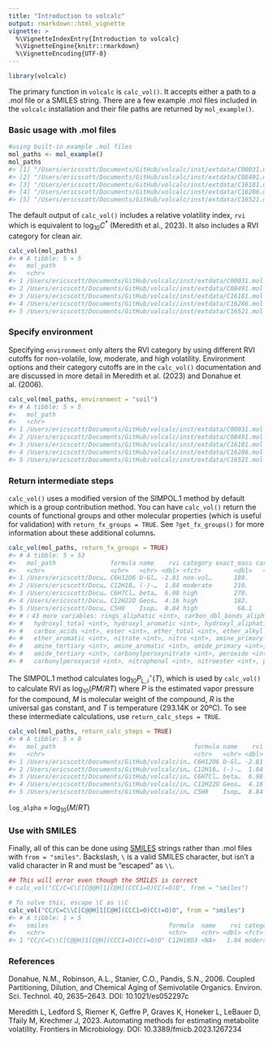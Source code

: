 ```yaml
---
title: "Introduction to volcalc"
output: rmarkdown::html_vignette
vignette: >
  %\VignetteIndexEntry{Introduction to volcalc}
  %\VignetteEngine{knitr::rmarkdown}
  %\VignetteEncoding{UTF-8}
---
```


<!-- generated from volcalc-source.Rmd.source.  Please edit that file! -->




```r
library(volcalc)
```

The primary function in `volcalc` is `calc_vol()`.  It accepts either a path to a .mol file or a SMILES string.  There are a few example .mol files included in the `volcalc` installation and their file paths are returned by `mol_example()`.

### Basic usage with .mol files


```r
#using built-in example .mol files
mol_paths <- mol_example()
mol_paths
#> [1] "/Users/ericscott/Documents/GitHub/volcalc/inst/extdata/C00031.mol"
#> [2] "/Users/ericscott/Documents/GitHub/volcalc/inst/extdata/C08491.mol"
#> [3] "/Users/ericscott/Documents/GitHub/volcalc/inst/extdata/C16181.mol"
#> [4] "/Users/ericscott/Documents/GitHub/volcalc/inst/extdata/C16286.mol"
#> [5] "/Users/ericscott/Documents/GitHub/volcalc/inst/extdata/C16521.mol"
```

The default output of `calc_vol()` includes a relative volatility index, `rvi` which is equivalent to $\textrm{log}_{10}C^\ast$ (Meredith et al., 2023).  It also includes a RVI category for clean air.


```r
calc_vol(mol_paths)
#> # A tibble: 5 × 5
#>   mol_path                                                          formula  name                  rvi category
#>   <chr>                                                             <chr>    <chr>               <dbl> <fct>   
#> 1 /Users/ericscott/Documents/GitHub/volcalc/inst/extdata/C00031.mol C6H12O6  D-Glucose           -2.81 non-vol…
#> 2 /Users/ericscott/Documents/GitHub/volcalc/inst/extdata/C08491.mol C12H18O3 (-)-Jasmonic acid    1.84 moderate
#> 3 /Users/ericscott/Documents/GitHub/volcalc/inst/extdata/C16181.mol C6H7Cl5O beta-2,3,4,5,6-Pen…  6.98 high    
#> 4 /Users/ericscott/Documents/GitHub/volcalc/inst/extdata/C16286.mol C12H22O  Geosmin              4.16 high    
#> 5 /Users/ericscott/Documents/GitHub/volcalc/inst/extdata/C16521.mol C5H8     Isoprene             8.84 high
```

### Specify environment

Specifying `environment` only alters the RVI category by using different RVI cutoffs for non-volatile, low, moderate, and high volatility. Environment options and their category cutoffs are in the `calc_vol()` documentation and are discussed in more detail in Meredith et al. (2023) and Donahue et al. (2006).


```r
calc_vol(mol_paths, environment = "soil")
#> # A tibble: 5 × 5
#>   mol_path                                                          formula  name                  rvi category
#>   <chr>                                                             <chr>    <chr>               <dbl> <fct>   
#> 1 /Users/ericscott/Documents/GitHub/volcalc/inst/extdata/C00031.mol C6H12O6  D-Glucose           -2.81 non-vol…
#> 2 /Users/ericscott/Documents/GitHub/volcalc/inst/extdata/C08491.mol C12H18O3 (-)-Jasmonic acid    1.84 non-vol…
#> 3 /Users/ericscott/Documents/GitHub/volcalc/inst/extdata/C16181.mol C6H7Cl5O beta-2,3,4,5,6-Pen…  6.98 moderate
#> 4 /Users/ericscott/Documents/GitHub/volcalc/inst/extdata/C16286.mol C12H22O  Geosmin              4.16 low     
#> 5 /Users/ericscott/Documents/GitHub/volcalc/inst/extdata/C16521.mol C5H8     Isoprene             8.84 high
```

### Return intermediate steps

`calc_vol()` uses a modified version of the SIMPOL.1 method by default which is a group contribution method.  You can have `calc_vol()` return the counts of functional groups and other molecular properties (which is useful for validation) with `return_fx_groups = TRUE`.  See `?get_fx_groups()` for more information about these additional columns.


```r
calc_vol(mol_paths, return_fx_groups = TRUE)
#> # A tibble: 5 × 53
#>   mol_path               formula name    rvi category exact_mass carbons carbons_asa rings_aromatic rings_total
#>   <chr>                  <chr>   <chr> <dbl> <fct>         <dbl>   <int>       <int>          <int>       <int>
#> 1 /Users/ericscott/Docu… C6H12O6 D-Gl… -2.81 non-vol…      180.        6           0              0           1
#> 2 /Users/ericscott/Docu… C12H18… (-)-…  1.84 moderate      210.       12           0              0           1
#> 3 /Users/ericscott/Docu… C6H7Cl… beta…  6.98 high          270.        6           0              0           1
#> 4 /Users/ericscott/Docu… C12H22O Geos…  4.16 high          182.       12           0              0           2
#> 5 /Users/ericscott/Docu… C5H8    Isop…  8.84 high           68.1       5           0              0           0
#> # ℹ 43 more variables: rings_aliphatic <int>, carbon_dbl_bonds_aliphatic <int>, CCCO_aliphatic_ring <int>,
#> #   hydroxyl_total <int>, hydroxyl_aromatic <int>, hydroxyl_aliphatic <int>, aldehydes <int>, ketones <int>,
#> #   carbox_acids <int>, ester <int>, ether_total <int>, ether_alkyl <int>, ether_alicyclic <int>,
#> #   ether_aromatic <int>, nitrate <int>, nitro <int>, amine_primary <int>, amine_secondary <int>,
#> #   amine_tertiary <int>, amine_aromatic <int>, amide_primary <int>, amide_secondary <int>,
#> #   amide_tertiary <int>, carbonylperoxynitrate <int>, peroxide <int>, hydroperoxide <int>,
#> #   carbonylperoxyacid <int>, nitrophenol <int>, nitroester <int>, phosphoric_acids <int>, …
```

The SIMPOL.1 method calculates $\textrm{log}_{10} P_{\textrm{L},i}^\circ(T)$, which is used by `calc_vol()` to calculate RVI as $\textrm{log}_{10}(PM/RT)$ where $P$ is the estimated vapor pressure for the compound, $M$ is molecular weight of the compound, $R$ is the universal gas constant, and $T$ is temperature (293.14K or 20ºC). To see these intermediate calculations, use `return_calc_steps = TRUE`.


```r
calc_vol(mol_paths, return_calc_steps = TRUE)
#> # A tibble: 5 × 8
#>   mol_path                                      formula name    rvi category molecular_weight log_alpha log10_P
#>   <chr>                                         <chr>   <chr> <dbl> <fct>               <dbl>     <dbl>   <dbl>
#> 1 /Users/ericscott/Documents/GitHub/volcalc/in… C6H12O6 D-Gl… -2.81 non-vol…            180.       9.87  -12.7 
#> 2 /Users/ericscott/Documents/GitHub/volcalc/in… C12H18… (-)-…  1.84 moderate            210.       9.94   -8.10
#> 3 /Users/ericscott/Documents/GitHub/volcalc/in… C6H7Cl… beta…  6.98 high                272.      10.1    -3.08
#> 4 /Users/ericscott/Documents/GitHub/volcalc/in… C12H22O Geos…  4.16 high                182.       9.88   -5.72
#> 5 /Users/ericscott/Documents/GitHub/volcalc/in… C5H8    Isop…  8.84 high                 68.1      9.45   -0.61
```
`log_alpha` = $\textrm{log}_{10}(M/RT)$

### Use with SMILES

Finally, all of this can be done using [SMILES](https://en.wikipedia.org/wiki/Simplified_molecular-input_line-entry_system) strings rather than .mol files with `from = "smiles"`.  Backslash, `\` is a valid SMILES character, but isn't a valid character in R and must be "escaped" as `\\`.


```r
## This will error even though the SMILES is correct
# calc_vol("CC/C=C\C[C@@H]1[C@H](CCC1=O)CC(=O)O", from = "smiles")

# To solve this, escape \C as \\C
calc_vol("CC/C=C\\C[C@@H]1[C@H](CCC1=O)CC(=O)O", from = "smiles")
#> # A tibble: 1 × 5
#>   smiles                                 formula  name    rvi category
#>   <chr>                                  <chr>    <chr> <dbl> <fct>   
#> 1 "CC/C=C\\C[C@@H]1[C@H](CCC1=O)CC(=O)O" C12H18O3 <NA>   1.84 moderate
```

### References

Donahue, N.M., Robinson, A.L., Stanier, C.O., Pandis, S.N., 2006. Coupled Partitioning, Dilution, and Chemical Aging of Semivolatile Organics. Environ. Sci. Technol. 40, 2635–2643. DOI: 10.1021/es052297c

Meredith L, Ledford S, Riemer K, Geffre P, Graves K, Honeker L, LeBauer D, Tfaily M, Krechmer J, 2023. Automating methods for estimating metabolite volatility. Frontiers in Microbiology. DOI: 10.3389/fmicb.2023.1267234
